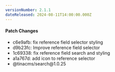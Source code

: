 ```yaml
---
versionNumber: 2.1.1
dateReleased: 2024-08-11T14:00:00.000Z
---
```


#### Patch Changes

* c6e9afb: fix reference field selector styling
* d9b23fc: Improve reference field selector
* 1c69338: fix reference field search and styling
* a1a767d: add icon to reference selector
* @tinacms/search\@1.0.25
